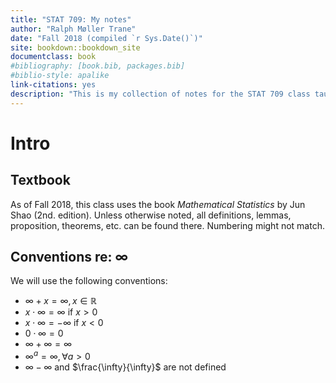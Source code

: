 ```yaml
--- 
title: "STAT 709: My notes"
author: "Ralph Møller Trane"
date: "Fall 2018 (compiled `r Sys.Date()`)"
site: bookdown::bookdown_site
documentclass: book
#bibliography: [book.bib, packages.bib]
#biblio-style: apalike
link-citations: yes
description: "This is my collection of notes for the STAT 709 class taught at UW-Madison."
---
```


\newcommand{\mc}[1]{\mathcal{#1}}
\renewcommand{\B}{\mathcal{B}}
\renewcommand{\C}{\mathcal{C}}
\newcommand{\F}{\mathcal{F}}

\newcommand{\mb}[1]{\mathbb{#1}}
\renewcommand{\P}{\mathbb{P}}
\newcommand{\R}{\mathbb{R}}
\newcommand{\N}{\mathbb{N}}

\newcommand{\norm}[1]{\left | \left | #1 \right | \right |}

# Intro

## Textbook 

As of Fall 2018, this class uses the book *Mathematical Statistics* by Jun Shao (2nd. edition). Unless otherwise noted, all definitions, lemmas, proposition, theorems, etc. can be found there. Numbering might not match.

## Conventions re: $\infty$

We will use the following conventions:

* $\infty + x = \infty, x \in \R$
* $x\cdot \infty = \infty$ if $x > 0$ 
* $x\cdot \infty = -\infty$ if $x < 0$
* $0\cdot \infty = 0$ 
* $\infty + \infty = \infty$
* $\infty^a = \infty, \forall a > 0$
* $\infty - \infty$ and $\frac{\infty}{\infty}$ are not defined

